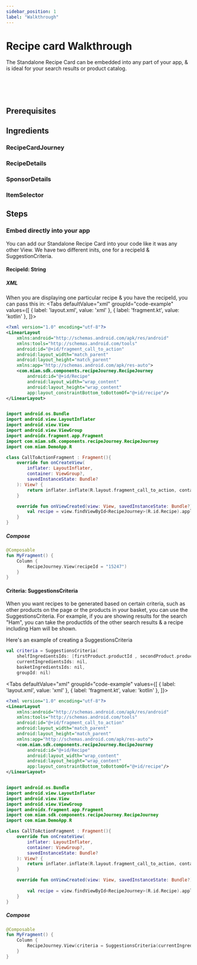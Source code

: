```yaml
---
sidebar_position: 1
label: "Walkthrough"
---
```



# Recipe card Walkthrough

The Standalone Recipe Card can be embedded into any part of your app, & is ideal for your search results or product catalog.

<TimeIcon titleText="Time to read:" timeText="10 minutes" /><br />
<TimeIcon titleText="Time for base implementation:" timeText="15 minutes" /><br />
<TimeIcon titleText="Time for full customization:" timeText="4 hours" /><br />

## Prerequisites
<Prerequisites />

## Ingredients

### RecipeCardJourney
<RecipeCard platform="android"/>

### RecipeDetails
<RecipeDetails platform="android"/>

### SponsorDetails
<SponsorDetails platform="android"/>

### ItemSelector
<ItemSelector platform="android"/>


## Steps
### Embed directly into your app

You can add our Standalone Recipe Card into your code like it was any other View.
We have two different inits, one for a recipeId & SuggestionCriteria.

#### RecipeId: String

##### XML 

When you are displaying one particular recipe & you have the recipeId, you can pass this in:
<Tabs defaultValue="xml" groupId="code-example"
values={[
{ label: 'layout.xml', value: 'xml' },
{ label: 'fragment.kt', value: 'kotlin' },
]}>

<TabItem value="xml">

```xml
<?xml version="1.0" encoding="utf-8"?>
<LinearLayout
    xmlns:android="http://schemas.android.com/apk/res/android"
    xmlns:tools="http://schemas.android.com/tools"
    android:id="@+id/fragment_call_to_action"
    android:layout_width="match_parent"
    android:layout_height="match_parent"
    xmlns:app="http://schemas.android.com/apk/res-auto">
    <com.miam.sdk.components.recipeJourney.RecipeJourney
        android:id="@+id/Recipe"
        android:layout_width="wrap_content"
        android:layout_height="wrap_content"
        app:layout_constraintBottom_toBottomOf="@+id/recipe"/>
</LinearLayout>
```
</TabItem>
<TabItem value="kotlin">

```kotlin

import android.os.Bundle
import android.view.LayoutInflater
import android.view.View
import android.view.ViewGroup
import androidx.fragment.app.Fragment
import com.miam.sdk.components.recipeJourney.RecipeJourney
import com.miam.DemoApp.R

class CallToActionFragment : Fragment(){
    override fun onCreateView(
        inflater: LayoutInflater,
        container: ViewGroup?,
        savedInstanceState: Bundle?
    ): View? {
        return inflater.inflate(R.layout.fragment_call_to_action, container, false)
    }

    override fun onViewCreated(view: View, savedInstanceState: Bundle?) {
        val recipe = view.findViewById<RecipeJourney>(R.id.Recipe).apply { bind(recipeId = "15434") }
    }
}
```
</TabItem>
</Tabs>

##### Compose


```kotlin
@Composable
fun MyFragment() {
    Column {
        RecipeJourney.View(recipeId = "15247")
    }
}
```

#### Criteria: SuggestionsCriteria

When you want recipes to be generated based on certain criteria, such as other products on the page or the products in your basket, you can use the SuggestionsCriteria.
For example, if you are showing results for the search "Ham", you can take the productIds of the other search results & a recipe including Ham will be shown.

Here's an example of creating a SuggestionsCriteria

```kotlin
val criteria = SuggestionsCriteria(
    shelfIngredientsIds: [firstProduct.productId , secondProduct.productId ], // pass in the productIds of the other items on the page
    currentIngredientsIds: nil, 
    basketIngredientsIds: nil, 
    groupId: nil)
```
<Tabs defaultValue="xml" groupId="code-example"
values={[
{ label: 'layout.xml', value: 'xml' },
{ label: 'fragment.kt', value: 'kotlin' },
]}>
<TabItem value="xml">

```xml
<?xml version="1.0" encoding="utf-8"?>
<LinearLayout
    xmlns:android="http://schemas.android.com/apk/res/android"
    xmlns:tools="http://schemas.android.com/tools"
    android:id="@+id/fragment_call_to_action"
    android:layout_width="match_parent"
    android:layout_height="match_parent"
    xmlns:app="http://schemas.android.com/apk/res-auto">
    <com.miam.sdk.components.recipeJourney.RecipeJourney
        android:id="@+id/Recipe"
        android:layout_width="wrap_content"
        android:layout_height="wrap_content"
        app:layout_constraintBottom_toBottomOf="@+id/recipe"/>
</LinearLayout>
```
</TabItem>
<TabItem value="kotlin">

```kotlin

import android.os.Bundle
import android.view.LayoutInflater
import android.view.View
import android.view.ViewGroup
import androidx.fragment.app.Fragment
import com.miam.sdk.components.recipeJourney.RecipeJourney
import com.miam.DemoApp.R

class CallToActionFragment : Fragment(){
    override fun onCreateView(
        inflater: LayoutInflater,
        container: ViewGroup?,
        savedInstanceState: Bundle?
    ): View? {
        return inflater.inflate(R.layout.fragment_call_to_action, container, false)
    }

    override fun onViewCreated(view: View, savedInstanceState: Bundle?) {
        
        val recipe = view.findViewById<RecipeJourney>(R.id.Recipe).apply { bind(criteria = SuggestionsCriteria(currentIngredientsIds = getIdsOfAdjecentProducts())) }
    }
}
```
</TabItem>
</Tabs>

##### Compose


```kotlin
@Composable
fun MyFragment() {
    Column {
        RecipeJourney.View(criteria = SuggestionsCriteria(currentIngredientsIds = getIdsOfAdjecentProducts()))
    }
}
